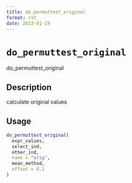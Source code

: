 ```yaml
--- 
title: do_permuttest_original 
format: rst 
date: 2023-01-19 
--- 
```

# `do_permuttest_original`

do_permuttest_original


## Description

calculate original values


## Usage

```r
do_permuttest_original(
  expr_values,
  select_ind,
  other_ind,
  name = "orig",
  mean_method,
  offset = 0.1
)
```



